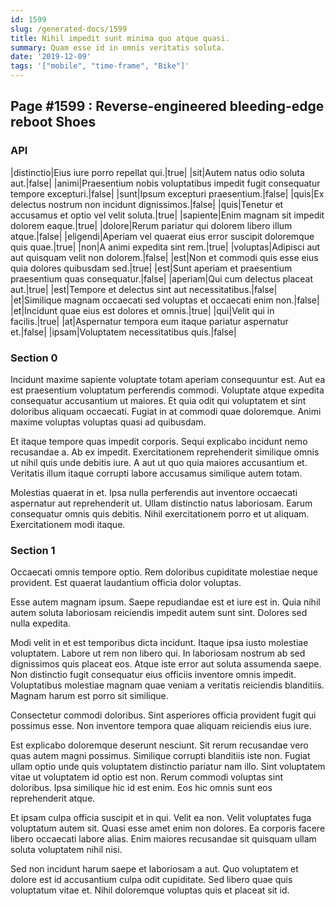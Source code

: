 ```yaml
---
id: 1599
slug: /generated-docs/1599
title: Nihil impedit sunt minima quo atque quasi.
summary: Quam esse id in omnis veritatis soluta.
date: '2019-12-09'
tags: '["mobile", "time-frame", "Bike"]'
---
```


## Page #1599 : Reverse-engineered bleeding-edge reboot Shoes
### API

|distinctio|Eius iure porro repellat qui.|true|
|sit|Autem natus odio soluta aut.|false|
|animi|Praesentium nobis voluptatibus impedit fugit consequatur tempore excepturi.|false|
|sunt|Ipsum excepturi praesentium.|false|
|quis|Ex delectus nostrum non incidunt dignissimos.|false|
|quis|Tenetur et accusamus et optio vel velit soluta.|true|
|sapiente|Enim magnam sit impedit dolorem eaque.|true|
|dolore|Rerum pariatur qui dolorem libero illum atque.|false|
|eligendi|Aperiam vel quaerat eius error suscipit doloremque quis quae.|true|
|non|A animi expedita sint rem.|true|
|voluptas|Adipisci aut aut quisquam velit non dolorem.|false|
|est|Non et commodi quis esse eius quia dolores quibusdam sed.|true|
|est|Sunt aperiam et praesentium praesentium quas consequatur.|false|
|aperiam|Qui cum delectus placeat aut.|true|
|est|Tempore et delectus sint aut necessitatibus.|false|
|et|Similique magnam occaecati sed voluptas et occaecati enim non.|false|
|et|Incidunt quae eius est dolores et omnis.|true|
|qui|Velit qui in facilis.|true|
|at|Aspernatur tempora eum itaque pariatur aspernatur et.|false|
|ipsam|Voluptatem necessitatibus quis.|false|




### Section 0
Incidunt maxime sapiente voluptate totam aperiam consequuntur est. Aut ea est praesentium voluptatum perferendis commodi. Voluptate atque expedita consequatur accusantium ut maiores. Et quia odit qui voluptatem et sint doloribus aliquam occaecati. Fugiat in at commodi quae doloremque. Animi maxime voluptas voluptas quasi ad quibusdam.
 Et itaque tempore quas impedit corporis. Sequi explicabo incidunt nemo recusandae a. Ab ex impedit. Exercitationem reprehenderit similique omnis ut nihil quis unde debitis iure. A aut ut quo quia maiores accusantium et. Veritatis illum itaque corrupti labore accusamus similique autem totam.
 Molestias quaerat in et. Ipsa nulla perferendis aut inventore occaecati aspernatur aut reprehenderit ut. Ullam distinctio natus laboriosam. Earum consequatur omnis quis debitis. Nihil exercitationem porro et ut aliquam. Exercitationem modi itaque.
### Section 1
Occaecati omnis tempore optio. Rem doloribus cupiditate molestiae neque provident. Est quaerat laudantium officia dolor voluptas.
 Esse autem magnam ipsum. Saepe repudiandae est et iure est in. Quia nihil autem soluta laboriosam reiciendis impedit autem sunt sint. Dolores sed nulla expedita.
 Modi velit in et est temporibus dicta incidunt. Itaque ipsa iusto molestiae voluptatem. Labore ut rem non libero qui. In laboriosam nostrum ab sed dignissimos quis placeat eos. Atque iste error aut soluta assumenda saepe.
Non distinctio fugit consequatur eius officiis inventore omnis impedit. Voluptatibus molestiae magnam quae veniam a veritatis reiciendis blanditiis. Magnam harum est porro sit similique.
 Consectetur commodi doloribus. Sint asperiores officia provident fugit qui possimus esse. Non inventore tempora quae aliquam reiciendis eius iure.
 Est explicabo doloremque deserunt nesciunt. Sit rerum recusandae vero quas autem magni possimus. Similique corrupti blanditiis iste non. Fugiat ullam optio unde quis voluptatem distinctio pariatur nam illo. Sint voluptatem vitae ut voluptatem id optio est non.
Rerum commodi voluptas sint doloribus. Ipsa similique hic id est enim. Eos hic omnis sunt eos reprehenderit atque.
 Et ipsam culpa officia suscipit et in qui. Velit ea non. Velit voluptates fuga voluptatum autem sit. Quasi esse amet enim non dolores. Ea corporis facere libero occaecati labore alias. Enim maiores recusandae sit quisquam ullam soluta voluptatem nihil nisi.
 Sed non incidunt harum saepe et laboriosam a aut. Quo voluptatem et dolore est id accusantium culpa odit cupiditate. Sed libero quae quis voluptatum vitae et. Nihil doloremque voluptas quis et placeat sit id.
